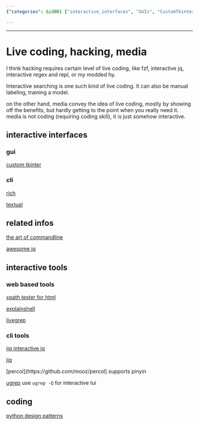 ```yaml
---
{"categories": &id001 ["interactive_interfaces", "GUIs", "CustomTkinter", "CLI_tools", "Rich", "Textual", "command_lines"], "category": "Interactive Interfaces", "date": "2023-12-22 23:52:59", "description": "This article covers interactive interfaces, focusing on GUIs built with CustomTkinter and CLI tools such as Rich and Textual. It also provides resources for mastering command lines, XPath testing, shell commands, and implementing design patterns in Python, along with live searching techniques.", "tags": *id001, "title": "Mastering Interactive Interfaces and GUIs with Python"}

---
```


------

# Live coding, hacking, media

I think hacking requires certain level of live coding, like fzf, interactive jq, interactive regex and repl, or my modded hy.

Interactive searching is one such kind of live coding. It can also be manual labeling, training a model.

on the other hand, media convey the idea of live coding, mostly by showing off the benefits, but hardly getting to the point when you really need it. media is not coding (requiring coding skill), it is just somehow interactive.

## interactive interfaces

### gui

[custom tkinter](https://github.com/TomSchimansky/CustomTkinter)

### cli

[rich](https://github.com/textualize/rich)

[textual](https://github.com/textualize/textual)

## related infos

[the art of commandline](https://github.com/jlevy/the-art-of-command-line)

[awesome jq](https://github.com/fiatjaf/awesome-jq)

## interactive tools

### web based tools

[xpath tester for html](http://xpather.com)

[explainshell](https://explainshell.com/)

[livegrep](https://github.com/livegrep/livegrep)

### cli tools

[ijq interactive jq](https://sr.ht/~gpanders/ijq/)

[jiq](https://github.com/fiatjaf/jiq)

[percol](https://github.com/mooz/percol] supports pinyin

[ugrep](https://github.com/Genivia/ugrep) use `ugrep -Q` for interactive tui

## coding

[python design patterns](https://github.com/faif/python-patterns)

